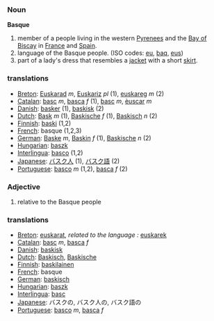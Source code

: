 === Noun ===

'''Basque'''

# member of a people living in the western [[Pyrenees]] and the [[Bay of Biscay]] in [[France]] and [[Spain]].
# language of the Basque people. (ISO codes: [[eu]], [[baq]], [[eus]])
# part of a lady's dress that resembles a [[jacket]] with a short [[skirt]].

=== translations ===
*[[Breton]]: [[Euskarad]] ''m'', [[Euskariz]] ''pl'' (1), [[euskareg]] ''m'' (2)
*[[Catalan]]: [[basc]] ''m'', [[basca]] ''f'' (1), [[basc]] ''m'', [[èuscar]] ''m''
*[[Danish]]: [[basker]] (1), [[baskisk]] (2)
*[[Dutch]]: [[Bask]] ''m'' (1), [[Baskische]] ''f'' (1), [[Baskisch]] ''n'' (2)
*[[Finnish]]: [[baski]] (1,2)
*[[French]]: basque (1,2,3)
*[[German]]: [[Baske]] ''m'', [[Baskin]] ''f'' (1), [[Baskische]] ''n'' (2)
*[[Hungarian]]: [[baszk]]
*[[Interlingua]]: [[basco]] (1,2)
*[[Japanese]]: [[バスク人]] (1), [[バスク語]] (2)
*[[Portuguese]]: [[basco]] ''m'' (1,2), [[basca]] ''f'' (2)

=== Adjective ===
# relative to the Basque people

=== translations ===
*[[Breton]]: [[euskarat]], ''related to the language :'' [[euskarek]]
*[[Catalan]]: [[basc]] ''m'', [[basca]] ''f''
*[[Danish]]: [[baskisk]]
*[[Dutch]]: [[Baskisch]], [[Baskische]]
*[[Finnish]]: [[baskilainen]]
*[[French]]: basque
*[[German]]: [[baskisch]]
*[[Hungarian]]: [[baszk]]
*[[Interlingua]]: [[basc]]
*[[Japanese]]: バスクの, バスク人の, バスク語の
*[[Portuguese]]: [[basco]] ''m'', [[basca]] ''f''
